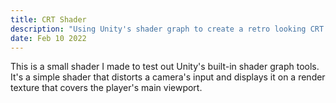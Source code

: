 ---
title: CRT Shader
description: "Using Unity's shader graph to create a retro looking CRT shader"
date: Feb 10 2022
---

This is a small shader I made to test out Unity's built-in shader graph tools. It's a simple shader that distorts a camera's input and displays it on a render texture that covers the player's main viewport.
